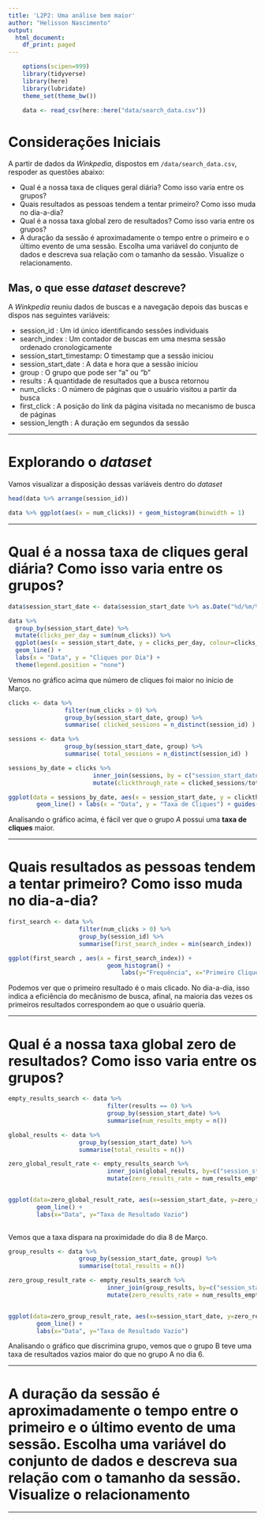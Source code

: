 ```yaml
---
title: 'L2P2: Uma análise bem maior'
author: "Helisson Nascimento"
output:
  html_document:
    df_print: paged
---
```


```r
    options(scipen=999)
    library(tidyverse)
    library(here)
    library(lubridate)
    theme_set(theme_bw())

    data <- read_csv(here::here("data/search_data.csv"))
```

# Considerações Iniciais

A partir de dados da _Winkpedia_, dispostos em `/data/search_data.csv`, respoder as questões abaixo:

* Qual é a nossa taxa de cliques geral diária? Como isso varia entre os grupos?
* Quais resultados as pessoas tendem a tentar primeiro? Como isso muda no dia-a-dia?
* Qual é a nossa taxa global zero de resultados? Como isso varia entre os grupos?
* A duração da sessão é aproximadamente o tempo entre o primeiro e o último evento de uma sessão. Escolha uma variável do conjunto de dados e descreva sua relação com o tamanho da sessão. Visualize o relacionamento.

## Mas, o que esse _dataset_ descreve?

A _Winkpedia_ reuniu dados de buscas e a navegação depois das buscas e dispos nas seguintes variáveis:

* session_id : Um id único identificando sessões individuais
* search_index : Um contador de buscas em uma mesma sessão ordenado cronologicamente
* session_start_timestamp: O timestamp que a sessão iniciou
* session_start_date : A data e hora que a sessão iniciou
* group : O grupo que pode ser "a" ou "b"
* results : A quantidade de resultados que a busca retornou
* num_clicks : O número de páginas que o usuário visitou a partir da busca
* first_click : A posição do link da página visitada no mecanismo de busca de páginas
* session_length : A duração em segundos da sessão

---

# Explorando o _dataset_

Vamos visualizar a disposição dessas variáveis dentro do _dataset_

```r

head(data %>% arrange(session_id))

```

```r

data %>% ggplot(aes(x = num_clicks)) + geom_histogram(binwidth = 1) 

```

---

# Qual é a nossa taxa de cliques geral diária? Como isso varia entre os grupos?

```r

data$session_start_date <- data$session_start_date %>% as.Date("%d/%m/%Y")

```

```r

data %>%
  group_by(session_start_date) %>%
  mutate(clicks_per_day = sum(num_clicks)) %>%
  ggplot(aes(x = session_start_date, y = clicks_per_day, colour=clicks_per_day)) +
  geom_line() +
  labs(x = "Data", y = "Cliques por Dia") +
  theme(legend.position = "none")

```

Vemos no gráfico acima que número de cliques foi maior no início de Março.

```r
clicks <- data %>% 
                filter(num_clicks > 0) %>% 
                group_by(session_start_date, group) %>% 
                summarise( clicked_sessions = n_distinct(session_id) )

sessions <- data %>%
                group_by(session_start_date, group) %>% 
                summarise( total_sessions = n_distinct(session_id) )

sessions_by_date = clicks %>% 
                        inner_join(sessions, by = c("session_start_date", "group")) %>%
                        mutate(clickthrough_rate = clicked_sessions/total_sessions)

ggplot(data = sessions_by_date, aes(x = session_start_date, y = clickthrough_rate, group = group, color = group)) +
        geom_line() + labs(x = "Data", y = "Taxa de Cliques") + guides(color = guide_legend("Grupos"))
```

Analisando o gráfico acima, é fácil ver que o grupo _A_ possui uma __taxa de cliques__ maior.

---

# Quais resultados as pessoas tendem a tentar primeiro? Como isso muda no dia-a-dia?

```r

first_search <- data %>%
                    filter(num_clicks > 0) %>%
                    group_by(session_id) %>% 
                    summarise(first_search_index = min(search_index))

ggplot(first_search , aes(x = first_search_index)) + 
                            geom_histogram() + 
                                labs(y="Frequência", x="Primeiro Clique para Buscar")

```

Podemos ver que o primeiro resultado é o mais clicado. No dia-a-dia, isso indica a eficiência do mecânismo de busca, afinal, na maioria das vezes os primeiros resultados correspondem ao que o usuário queria.

---

# Qual é a nossa taxa global zero de resultados? Como isso varia entre os grupos?

```r

empty_results_search <- data %>% 
                            filter(results == 0) %>% 
                            group_by(session_start_date) %>% 
                            summarise(num_results_empty = n())

global_results <- data %>%
                    group_by(session_start_date) %>%
                    summarise(total_results = n())

zero_global_result_rate <- empty_results_search %>%
                            inner_join(global_results, by=c("session_start_date")) %>%
                            mutate(zero_results_rate = num_results_empty/total_results)


ggplot(data=zero_global_result_rate, aes(x=session_start_date, y=zero_results_rate)) + 
        geom_line() + 
        labs(x="Data", y="Taxa de Resultado Vazio")
                    

```

Vemos que a taxa dispara na proximidade do dia 8 de Março.

```r


group_results <- data %>%
                    group_by(session_start_date, group) %>%
                    summarise(total_results = n())

zero_group_result_rate <- empty_results_search %>%
                            inner_join(group_results, by=c("session_start_date")) %>%
                            mutate(zero_results_rate = num_results_empty/total_results)


ggplot(data=zero_group_result_rate, aes(x=session_start_date, y=zero_results_rate, group=group, color=group)) + 
        geom_line() + 
        labs(x="Data", y="Taxa de Resultado Vazio")


```

Analisando o gráfico que discrimina grupo, vemos que o grupo B teve uma taxa de resultados vazios maior do que no grupo A no dia 6.

---

# A duração da sessão é aproximadamente o tempo entre o primeiro e o último evento de uma sessão. Escolha uma variável do conjunto de dados e descreva sua relação com o tamanho da sessão. Visualize o relacionamento



---

